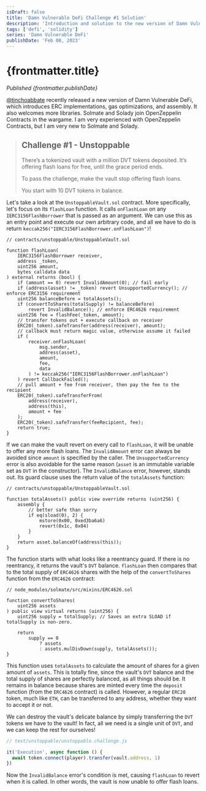 ```yaml
---
isDraft: false
title: 'Damn Vulnerable DeFi Challenge #1 Solution'
description: 'Introduction and solution to the new version of Damn Vulnerable DeFi Challenge #1: Unstoppable'
tags: ['defi', 'solidity']
series: 'Damn Vulnerable DeFi'
publishDate: 'Feb 08, 2023'
---
```



# {frontmatter.title}

<Quote />

*Published {frontmatter.publishDate}*

[@tinchoabbate](https://twitter.com/@tinchoabbate) recently released a new version of Damn Vulnerable DeFi, which introduces ERC implementations, gas optimizations, and assembly. It also welcomes more libraries. Solmate and Solady join OpenZeppelin Contracts in the wargame. I am very experienced with OpenZeppelin Contracts, but I am very new to Solmate and Solady.

> ## Challenge #1 - Unstoppable
>
> There’s a tokenized vault with a million DVT tokens deposited. It’s offering flash loans for free, until the grace period ends.
>
> To pass the challenge, make the vault stop offering flash loans.
>
> You start with 10 DVT tokens in balance.

Let's take a look at the `UnstoppableVault.sol` contract. More specifically, let's focus on its `flashLoan` function. It calls `onFlashLoan` on any `IERC3156FlashBorrower` that is passed as an argument. We can use this as an entry point and execute our own arbitrary code, and all we have to do is return `keccak256("IERC3156FlashBorrower.onFlashLoan")`!

```solidity
// contracts/unstoppable/UnstoppableVault.sol

function flashLoan(
    IERC3156FlashBorrower receiver,
    address _token,
    uint256 amount,
    bytes calldata data
) external returns (bool) {
    if (amount == 0) revert InvalidAmount(0); // fail early
    if (address(asset) != _token) revert UnsupportedCurrency(); // enforce ERC3156 requirement
    uint256 balanceBefore = totalAssets();
    if (convertToShares(totalSupply) != balanceBefore)
        revert InvalidBalance(); // enforce ERC4626 requirement
    uint256 fee = flashFee(_token, amount);
    // transfer tokens out + execute callback on receiver
    ERC20(_token).safeTransfer(address(receiver), amount);
    // callback must return magic value, otherwise assume it failed
    if (
        receiver.onFlashLoan(
            msg.sender,
            address(asset),
            amount,
            fee,
            data
        ) != keccak256("IERC3156FlashBorrower.onFlashLoan")
    ) revert CallbackFailed();
    // pull amount + fee from receiver, then pay the fee to the recipient
    ERC20(_token).safeTransferFrom(
        address(receiver),
        address(this),
        amount + fee
    );
    ERC20(_token).safeTransfer(feeRecipient, fee);
    return true;
}
```

If we can make the vault revert on every call to `flashLoan`, it will be unable to offer any more flash loans. The `InvalidAmount` error can always be avoided since `amount` is specified by the caller. The `UnsupportedCurrency` error is also avoidable for the same reason (`asset` is an immutable variable set as `DVT` in the constructor). The `InvalidBalance` error, however, stands out. Its guard clause uses the return value of the `totalAssets` function:

```solidity
// contracts/unstoppable/UnstoppableVault.sol

function totalAssets() public view override returns (uint256) {
    assembly {
        // better safe than sorry
        if eq(sload(0), 2) {
            mstore(0x00, 0xed3ba6a6)
            revert(0x1c, 0x04)
        }
    }
    return asset.balanceOf(address(this));
}
```

The function starts with what looks like a reentrancy guard. If there is no reentrancy, it returns the vault's `DVT` balance. `flashLoan` then compares that to the total supply of `ERC4626` shares with the help of the `convertToShares` function from the `ERC4626` contract:

```solidity
// node_modules/solmate/src/mixins/ERC4626.sol

function convertToShares(
    uint256 assets
) public view virtual returns (uint256) {
    uint256 supply = totalSupply; // Saves an extra SLOAD if totalSupply is non-zero.

    return
        supply == 0
            ? assets
            : assets.mulDivDown(supply, totalAssets());
}
```

This function uses `totalAssets` to calculate the amount of shares for a given amount of `assets`. This is totally fine, since the vault's `DVT` balance and the total supply of shares are perfectly balanced, as all things should be. It remains in balance because shares are minted every time the `deposit` function (from the `ERC4626` contract) is called. However, a regular `ERC20` token, much like `ETH`, can be transferred to any address, whether they want to accept it or not.

We can destroy the vault's delicate balance by simply transferring the `DVT` tokens we have to the vault! In fact, all we need is a single unit of `DVT`, and we can keep the rest for ourselves!

```js
// test/unstoppable/unstoppable.challenge.js

it('Execution', async function () {
  await token.connect(player).transfer(vault.address, 1)
})
```

Now the `InvalidBalance` error's condition is met, causing `flashLoan` to revert when it is called. In other words, the vault is now unable to offer flash loans.
